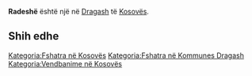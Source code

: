 {{Fshat në 
 | Emri                = Radeshë
 | EmriAlt                = 
 | NAME_SHORT_FORM=      
 | NAME_GENERIC=      
 | NAME_SORT_NAME_RO=      RADESHE
 | FULL_NAME_RO = Radeshë
 | FULL_NAME_ND_RO=Radeshe
 | SORT_NAME_RG=RADESHE
 | FULL_NAME_RG=Radeshë
 | FULL_NAME_ND_RG=Radeshe
 | SRP_NAME_SHORT_FORM=      
 | SRP_NAME_GENERIC=      
 | SRP_NAME_SORT_NAME_RO=      
 | SRP_FULL_NAME_RO = 
 | SRP_FULL_NAME_ND_RO=
 | SRP_SORT_NAME_RG=
 | SRP_FULL_NAME_RG=
 | SRP_FULL_NAME_ND_RG=
 | Emri (Rasa dhanore) = 
 | Figura              = 
 | Shteti              = Kosovo
 | Komuna              = Dragash
 | Kodi postar         = 
 | Sipërfaqja          = 

 | Popullsia           = 

 | Regj. i popullsisë  = 
 | Dend. e popullsisë  = 
 | Faqja zyrtare       = 
 <!--- Koordinatat ----> 
 | Gjerësia            = 42.053333
 | Gjatësia            = 20.7
 | Lartësia            = 
}}
'''Radeshë''' është një [[]] në [[Dragash]] të [[Kosovës]].

<!-- == Gjeografia == -->
<!-- == Historia == -->
<!-- == Demografia == -->
== Shih edhe ==
{{Komuna Dragash}}
{{Kosovo-Administrata-Cung}}

[[Kategoria:Fshatra në Kosovës]]
[[Kategoria:Fshatra në Kommunes Dragash]]
[[Kategoria:Vendbanime në Kosovës]]